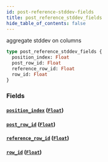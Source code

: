 ```yaml
---
id: post-reference-stddev-fields
title: post_reference_stddev_fields
hide_table_of_contents: false
---
```


aggregate stddev on columns

```graphql
type post_reference_stddev_fields {
  position_index: Float
  post_row_id: Float
  reference_row_id: Float
  row_id: Float
}
```

### Fields

#### [`position_index`](#) ([`Float`](/07-graphql/scalars/float))

#### [`post_row_id`](#) ([`Float`](/07-graphql/scalars/float))

#### [`reference_row_id`](#) ([`Float`](/07-graphql/scalars/float))

#### [`row_id`](#) ([`Float`](/07-graphql/scalars/float))
